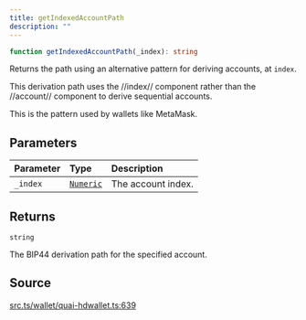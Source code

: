 ```yaml
---
title: getIndexedAccountPath
description: ""
---
```


```ts
function getIndexedAccountPath(_index): string
```

Returns the path using an alternative pattern for deriving accounts,
 at `index`.

 This derivation path uses the //index// component rather than the
 //account// component to derive sequential accounts.

 This is the pattern used by wallets like MetaMask.

## Parameters

| Parameter | Type | Description |
| :------ | :------ | :------ |
| `_index` | [`Numeric`](/content/type-aliases/Numeric.mdx) | The account index. |

## Returns

`string`

The BIP44 derivation path for the specified account.

## Source

[src.ts/wallet/quai-hdwallet.ts:639](https://github.com/dominant-strategies/quais-6.js/blob/3f482dd134064d41657ff7dc9ba8162f741c9c83/src.ts/wallet/quai-hdwallet.ts#L639)
